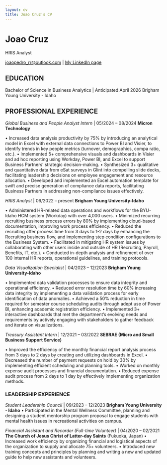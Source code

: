 ```yaml
---
layout: cv
title: Joao Cruz's CV
---
```

# Joao Cruz
HRIS Analyst

<div id="webaddress">
<a href="joaopedro_rr@outlook.com">joaopedro_rr@outlook.com</a>
| <a href="http:www.linkedin.com/in/joao-cruz537/">My LinkedIn page</a>
</div>


## EDUCATION

Bachelor of Science in Business Analytics | Anticipated April 2026
Brigham Young University - Idaho

## PROFESSIONAL EXPERIENCE

_Global Business and People Analyst Intern_ | 05/2024 – 08/2024
**Micron Technology**

• Increased data analysis productivity by 75% by introducing an analytical model in Excel with external data connections to Power BI and Visier, to identify trends in key people metrics (turnover, demographics, compa ratio, etc.).
• Implemented 5+ comprehensive visuals and dashboards in Visier and ad hoc reporting using Workday, Power BI, and Excel to support Business Partners' strategic decision-making.
• Synthesized 3+ qualitative and quantitative data from eSat surveys in Glint into compelling slide decks, facilitating leadership decisions on employee engagement and resource allocation.
• Developed and implemented an Excel automation template for swift and precise generation of compliance data reports, facilitating Business Partners in addressing non-compliance issues effectively.

_HRIS Analyst_ | 06/2022 – present
**Brigham Young University-Idaho**

• Administered HR-related data operations and workflows for the BYU-Idaho HCM system (Workday) with over 4,000 users.
• Minimized recurring recruiting business process errors by 80% by implementing cloud-based documentation, improving work
process efficiency.
• Reduced the recruiting offer process time from 3 days to 1-2 days by enhancing the Recruiting business flow, and implementing step condition configurations to the Business System.
• Facilitated in mitigating HR system issues by collaborating with other users inside and outside of HR (Recruiting, Payroll, Benefits, IT, etc.).
• Conducted in-depth analysis and refinement of over 100 internal HR reports, operational guidelines, and training protocols.

_Data Visualization Specialist_ | 04/2023 – 12/2023
**Brigham Young University-Idaho**

• Implemented data validation processes to ensure data integrity and operational efficiency.
• Reduced error resolution time by 60% increasing data integrity by implementing a data validation process for early identification of data anomalies.
• Achieved a 50% reduction in time required for semester course scheduling audits through adept use of Power BI, enhancing academic registration efficiency.
• Implemented 3+ interactive dashboards that met the department's evolving needs and requirements by actively engaging with stakeholders to gather feedback and iterate on visualizations.

_Treasury Assistant Intern_ | 12/2021 – 03/2022
**SEBRAE (Micro and Small Business Support Service)**

• Improved the efficiency of the monthly financial report analysis process from 3 days to 2 days by creating and utilizing dashboards
in Excel.
• Decreased the number of payment requests on hold by 30% by implementing efficient scheduling and planning tools.
• Worked on monthly expense audit processes and financial documentation.
• Reduced expense audit process from 2 days to 1 day by effectively implementing organization methods.

### LEADERSHIP EXPERIENCE

_Student Leadership Council_ | 09/2023 – 12/2023
**Brigham Young University - Idaho**
• Participated in the Mental Wellness Committee, planning and designing a student mentorship program proposal to engage students with mental health issues in recreational activities on campus.

_Financial Assistant and Recorder (Full-time Volunteer)_ | 04/2020 – 02/2021
**The Church of Jesus Christ of Latter-day Saints** (Fukuoka, Japan)
• Increased work efficiency by organizing financial and logistical aspects of the organization to supply and allocate 75+ volunteers.
• Introduced new training concepts and principles by planning and writing a new and updated guide to help new assistants and volunteers.


<!-- ### Footer

Last updated: May 2013 -->